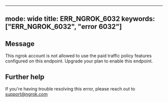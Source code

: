 
---
mode: wide
title: ERR_NGROK_6032
keywords: ["ERR_NGROK_6032", "error 6032"]
---

## Message
This ngrok account is not allowed to use the paid traffic policy features configured on this endpoint. Upgrade your plan to enable this endpoint.




## Further help
If you're having trouble resolving this error, please reach out to [support@ngrok.com](mailto:support@ngrok.com?subject=Help%20with%20ERR_NGROK_6032)

